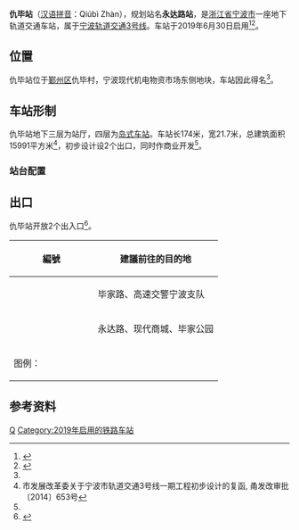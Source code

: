 {{Infobox station
| name = 仇毕站
| eng_name = Qiubi Station
| linecolour = {{NingboRT color|3|s}}
| type = [[地铁站|地铁站]]
| image = Qiubi Station, 2019-06-30 01.jpg
| caption = 仇毕站站台，摄于2019年
| address = 宁波现代机电物资市场东侧
| borough = [[浙江省|浙江省]][[宁波市|宁波市]][[鄞州区|鄞州区]]
| country = {{CHN}}
| coordinates = {{coord|format=dms|display=inline,title|Region:CN_Railway_Station}}
| owned = [[宁波市轨道交通集团有限公司|宁波市轨道交通集团]]
| operator = 宁波市轨道交通集团运营分公司
| line = {{NingboRT Sign|3|full}}
| distance = 
| platform = 1个[[岛式站台|岛式站台]]
| tracks = 2条
| bus_routes = <!--公交线路-->
| bus_stands = <!--公交站数量-->
| connections = <!--换乘交通-->
| structure = 地下车站
| hall = 地下站厅
| Interchange = 
| elevator = 2部
| exits = 2个
| disabled = <!--无障碍设施-->
| depth = <!--车站埋深-->
| levels = 4层
| architect = 
| architectural_style = 
| colour = {{colorbox|#F7E7CE|border=black}} 香槟金
| status = 在用
| built = 
| opened = {{NingboRT Dater|year|month|day|line=3}}
| closed = 
| former = 
| passengers = 
| pass_year = 
| pass_rank = 
| station_hours =
| hours = 
| first = {{NingboRT Time|3大金F|0:12}}<br/>{{NingboRT Time|3高大F|0:15}}
| last = {{NingboRT Time|3大金L|0:12}}<br/>{{NingboRT Time|3金大L|0:43}}
| adjacent = {{s-rail-start}}
{{s-rail|title=NingboRT}}
{{s-line new|system=NingboRT|line=3|previous=儿童公园|next=钱湖北路}}
{{s-end}}
| route_map =
}}
'''仇毕站'''（[[汉语拼音|汉语拼音]]：Qiúbì Zhàn），规划站名'''永达路站'''，是[[浙江省|浙江省]][[宁波市|宁波市]]一座地下轨道交通车站，属于[[宁波轨道交通3号线|宁波轨道交通3号线]]。车站于2019年6月30日启用<ref name="main">{{cite web|url=http://daily.cnnb.com.cn/nbrb/images/2014-12/24/A2/nbrb20141224a02.pdf|title=宁波地铁3号线一期开工|author=冯瑄|publisher=宁波日报|date=2014-12-24|accessdate=2014-12-26|archive-date=2014-12-26|archive-url=https://web.archive.org/web/20141226155000/http://daily.cnnb.com.cn/nbrb/images/2014-12/24/A2/nbrb20141224a02.pdf|dead-url=no}}</ref><ref name="open-expect">{{cite web|title=宁波轨交3号线一期6月30日试运营 你想了解的信息都在这|url=http://news.cnnb.com.cn/system/2019/06/20/030061147.shtml|accessdate=2019-06-20|author=张燕|date=2019-06-20|publisher=中国宁波网|archive-date=2019-06-20|archive-url=https://web.archive.org/web/20190620160027/http://news.cnnb.com.cn/system/2019/06/20/030061147.shtml|dead-url=no}}</ref>。

== 位置 ==
仇毕站位于[[鄞州区|鄞州区]]仇毕村，宁波现代机电物资市场东侧地块，车站因此得名<ref name="main" />。

== 车站形制 ==
仇毕站地下三层为站厅，四层为[[岛式车站|岛式车站]]。车站长174米，宽21.7米，总建筑面积15991平方米<ref>市发展改革委关于宁波市轨道交通3号线一期工程初步设计的复函, 甬发改审批〔2014〕653号</ref>，初步设计设2个出口，同时作商业开发<ref name="main" />。

=== 站台配置 ===
{{RenderStations|system=NingboRT|
; B4层
{{RailStStart|西}}
{{RailStLine|1|1|dir=l|{{NingboRT Sign|3}} $$钱湖北路$$・{{NingboRT Terminus|3|right}}方向}}
{{RailStPlatform|岛}}
{{RailStLine|2|2|dir=r|{{NingboRT Sign|3}} $$儿童公园$$・{{NingboRT Terminus|3|left}}方向}}
{{RailStEnd|东}}
}}

== 出口 ==
仇毕站开放2个出入口<ref name=":0">{{Cite web|title=仇毕站综合资讯图|url=http://www.nbmetro.com/line_ajax.php?1/58|accessdate=2019-06-29|author=|date=|format=|publisher=宁波市轨道交通集团有限公司|language=}}</ref>。

{| class="wikitable"
! width=135px | 編號 !! 建議前往的目的地
|-
| {{NingboRT Exit|A}}
| 毕家路、高速交警宁波支队
|-
| {{NingboRT Exit|B|comment=E}}
| 永达路、现代商城、毕家公园
|- 
! colspan="2" style="text-align: left" | 图例：{{NingboRT Exit/Legend|E}}
|}

== 参考资料 ==
{{reflist}}

{{宁波轨道交通3号线|Q}}

[[Category:鄞州区轨道交通车站|Q]]
[[Category:2019年启用的铁路车站|Category:2019年启用的铁路车站]]